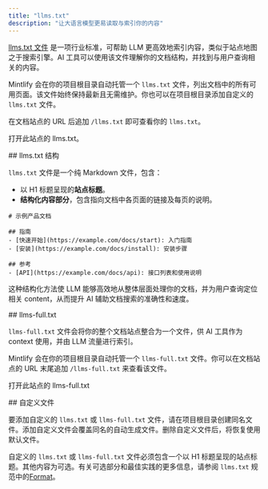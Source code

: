 ```yaml
---
title: "llms.txt"
description: "让大语言模型更易读取与索引你的内容"
---
```



[llms.txt 文件](https://llmstxt.org) 是一项行业标准，可帮助 LLM 更高效地索引内容，类似于站点地图之于搜索引擎。AI 工具可以使用该文件理解你的文档结构，并找到与用户查询相关的内容。

Mintlify 会在你的项目根目录自动托管一个 `llms.txt` 文件，列出文档中的所有可用页面。该文件始终保持最新且无需维护。你也可以在项目根目录添加自定义的 `llms.txt` 文件。

在文档站点的 URL 后追加 `/llms.txt` 即可查看你的 `llms.txt`。

<PreviewButton href="https://mintlify.com/docs/llms.txt">打开此站点的 llms.txt。</PreviewButton>


<div id="llmstxt-structure">
  ## llms.txt 结构
</div>

`llms.txt` 文件是一个纯 Markdown 文件，包含：

* 以 H1 标题呈现的**站点标题**。
* **结构化内容部分**，包含指向文档中各页面的链接及每页的说明。

```mdx Example llms.txt
# 示例产品文档

## 指南
- [快速开始](https://example.com/docs/start): 入门指南
- [安装](https://example.com/docs/install): 安装步骤

## 参考
- [API](https://example.com/docs/api): 接口列表和使用说明
```

这种结构化方法使 LLM 能够高效地从整体层面处理你的文档，并为用户查询定位相关 content，从而提升 AI 辅助文档搜索的准确性和速度。


<div id="llms-fulltxt">
  ## llms-full.txt
</div>

`llms-full.txt` 文件会将你的整个文档站点整合为一个文件，供 AI 工具作为 context 使用，并由 LLM 流量进行索引。

Mintlify 会在你的项目根目录自动托管一个 `llms-full.txt` 文件。你可以在文档站点的 URL 末尾追加 `/llms-full.txt` 来查看该文件。

<PreviewButton href="https://mintlify.com/docs/llms-full.txt">打开此站点的 llms-full.txt</PreviewButton>

<div id="custom-files">
  ## 自定义文件
</div>

要添加自定义的 `llms.txt` 或 `llms-full.txt` 文件，请在项目根目录创建同名文件。添加自定义文件会覆盖同名的自动生成文件。删除自定义文件后，将恢复使用默认文件。

自定义的 `llms.txt` 或 `llms-full.txt` 文件必须包含一个以 H1 标题呈现的站点标题。其他内容为可选。有关可选部分和最佳实践的更多信息，请参阅 `llms.txt` 规范中的[Format](https://llmstxt.org/#format)。